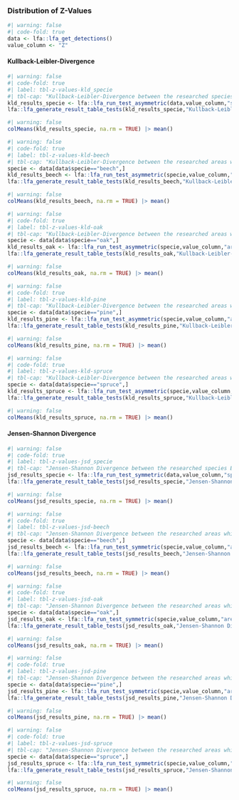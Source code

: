 ### Distribution of Z-Values


```r
#| warning: false
#| code-fold: true
data <- lfa::lfa_get_detections()
value_column <- "Z"
```



#### Kullback-Leibler-Divergence



```r
#| warning: false
#| code-fold: true
#| label: tbl-z-values-kld_specie
#| tbl-cap: "Kullback-Leibler-Divergence between the researched species Beech, Oak, Pine and Spruce for the atrribute z-values" 
kld_results_specie <- lfa::lfa_run_test_asymmetric(data,value_column,"specie",lfa::lfa_kld_from_vec)
lfa::lfa_generate_result_table_tests(kld_results_specie,"Kullback-Leibler-Divergence between species")
```



```r
#| warning: false
colMeans(kld_results_specie, na.rm = TRUE) |> mean()
```




```r
#| warning: false
#| code-fold: true
#| label: tbl-z-values-kld-beech
#| tbl-cap: "Kullback-Leibler-Divergence between the researched areas which have the dominante specie beech for the atrribute z-values"
specie <- data[data$specie=="beech",]
kld_results_beech <- lfa::lfa_run_test_asymmetric(specie,value_column,"area",lfa::lfa_kld_from_vec)
lfa::lfa_generate_result_table_tests(kld_results_beech,"Kullback-Leibler-Divergence between areas with beech")
```



```r
#| warning: false
colMeans(kld_results_beech, na.rm = TRUE) |> mean()
```




```r
#| warning: false
#| code-fold: true
#| label: tbl-z-values-kld-oak
#| tbl-cap: "Kullback-Leibler-Divergence between the researched areas which have the dominante specie oak for the atrribute z-values"
specie <- data[data$specie=="oak",]
kld_results_oak <- lfa::lfa_run_test_asymmetric(specie,value_column,"area",lfa::lfa_kld_from_vec)
lfa::lfa_generate_result_table_tests(kld_results_oak,"Kullback-Leibler-Divergence between areas with oak")
```



```r
#| warning: false
colMeans(kld_results_oak, na.rm = TRUE) |> mean()
```




```r
#| warning: false
#| code-fold: true
#| label: tbl-z-values-kld-pine
#| tbl-cap: "Kullback-Leibler-Divergence between the researched areas which have the dominante specie pine for the atrribute z-values"
specie <- data[data$specie=="pine",]
kld_results_pine <- lfa::lfa_run_test_asymmetric(specie,value_column,"area",lfa::lfa_kld_from_vec)
lfa::lfa_generate_result_table_tests(kld_results_pine,"Kullback-Leibler-Divergence between areas with pine")
```



```r
#| warning: false
colMeans(kld_results_pine, na.rm = TRUE) |> mean()
```




```r
#| warning: false
#| code-fold: true
#| label: tbl-z-values-kld-spruce
#| tbl-cap: "Kullback-Leibler-Divergence between the researched areas which have the dominante specie spruce for the atrribute z-values"
specie <- data[data$specie=="spruce",]
kld_results_spruce <- lfa::lfa_run_test_asymmetric(specie,value_column,"area",lfa::lfa_kld_from_vec)
lfa::lfa_generate_result_table_tests(kld_results_spruce,"Kullback-Leibler-Divergence between areas with spruce")
```



```r
#| warning: false
colMeans(kld_results_spruce, na.rm = TRUE) |> mean()
```




#### Jensen-Shannon Divergence



```r
#| warning: false
#| code-fold: true
#| label: tbl-z-values-jsd_specie
#| tbl-cap: "Jensen-Shannon Divergence between the researched species Beech, Oak, Pine and Spruce for the atrribute z-values" 
jsd_results_specie <- lfa::lfa_run_test_symmetric(data,value_column,"specie",lfa::lfa_jsd_from_vec)
lfa::lfa_generate_result_table_tests(jsd_results_specie,"Jensen-Shannon Divergence between species")
```



```r
#| warning: false
colMeans(jsd_results_specie, na.rm = TRUE) |> mean()
```




```r
#| warning: false
#| code-fold: true
#| label: tbl-z-values-jsd-beech
#| tbl-cap: "Jensen-Shannon Divergence between the researched areas which have the dominante specie beech for the atrribute z-values"
specie <- data[data$specie=="beech",]
jsd_results_beech <- lfa::lfa_run_test_symmetric(specie,value_column,"area",lfa::lfa_jsd_from_vec)
lfa::lfa_generate_result_table_tests(jsd_results_beech,"Jensen-Shannon Divergence between areas with beech")
```



```r
#| warning: false
colMeans(jsd_results_beech, na.rm = TRUE) |> mean()
```




```r
#| warning: false
#| code-fold: true
#| label: tbl-z-values-jsd-oak
#| tbl-cap: "Jensen-Shannon Divergence between the researched areas which have the dominante specie oak for the atrribute z-values"
specie <- data[data$specie=="oak",]
jsd_results_oak <- lfa::lfa_run_test_symmetric(specie,value_column,"area",lfa::lfa_jsd_from_vec)
lfa::lfa_generate_result_table_tests(jsd_results_oak,"Jensen-Shannon Divergence between areas with oak")
```



```r
#| warning: false
colMeans(jsd_results_oak, na.rm = TRUE) |> mean()
```




```r
#| warning: false
#| code-fold: true
#| label: tbl-z-values-jsd-pine
#| tbl-cap: "Jensen-Shannon Divergence between the researched areas which have the dominante specie pine for the atrribute z-values"
specie <- data[data$specie=="pine",]
jsd_results_pine <- lfa::lfa_run_test_symmetric(specie,value_column,"area",lfa::lfa_jsd_from_vec)
lfa::lfa_generate_result_table_tests(jsd_results_pine,"Jensen-Shannon Divergence between areas with pine")
```



```r
#| warning: false
colMeans(jsd_results_pine, na.rm = TRUE) |> mean()
```




```r
#| warning: false
#| code-fold: true
#| label: tbl-z-values-jsd-spruce
#| tbl-cap: "Jensen-Shannon Divergence between the researched areas which have the dominante specie spruce for the atrribute z-values"
specie <- data[data$specie=="spruce",]
jsd_results_spruce <- lfa::lfa_run_test_symmetric(specie,value_column,"area",lfa::lfa_jsd_from_vec)
lfa::lfa_generate_result_table_tests(jsd_results_spruce,"Jensen-Shannon Divergence between areas with spruce")
```



```r
#| warning: false
colMeans(jsd_results_spruce, na.rm = TRUE) |> mean()
```


